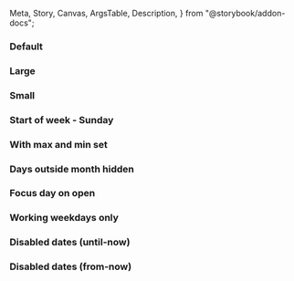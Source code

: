   Meta,
  Story,
  Canvas,
  ArgsTable,
  Description,
} from "@storybook/addon-docs";


<Meta title="React Components/Date picker" component={IcDatePicker} />

<Description markdown={readme} />

### Default

<Canvas>
  <Story name="Default">
    <IcDatePicker />
  </Story>
</Canvas>

### Large

<Canvas>
  <Story name="Large">
    <IcDatePicker size="large" />
  </Story>
</Canvas>

### Small

<Canvas>
  <Story name="Small">
    <IcDatePicker size="small" />
  </Story>
</Canvas>

### Start of week - Sunday

<Canvas>
  <Story name="Start of week - Sunday">
    <IcDatePicker startOfWeek="0" />
  </Story>
</Canvas>

### With max and min set

<Canvas>
  <Story name="With max and min set">
    <IcDatePicker min="2023-08-28" max="2023-09-28" />
  </Story>
</Canvas>

### Days outside month hidden

<Canvas>
  <Story name="Days outside month hidden">
    <IcDatePicker showDaysOutsideMonth="false" />
  </Story>
</Canvas>

### Focus day on open

<Canvas>
  <Story name="Focus day on open">
    <IcDatePicker focusDayOnOpen />
  </Story>
</Canvas>

### Working weekdays only

<Canvas>
  <Story name="Working weekdays only">
    <IcDatePicker disabledDays={disabledWeekends} />
  </Story>
</Canvas>

### Disabled dates (until-now)

<Canvas>
  <Story name="Disabled dates (until-now)">
    <IcDatePicker disableUntilNow />
  </Story>
</Canvas>

### Disabled dates (from-now)

<Canvas>
  <Story name="Disabled dates (from-now)">
    <IcDatePicker disableFromNow />
  </Story>
</Canvas>
